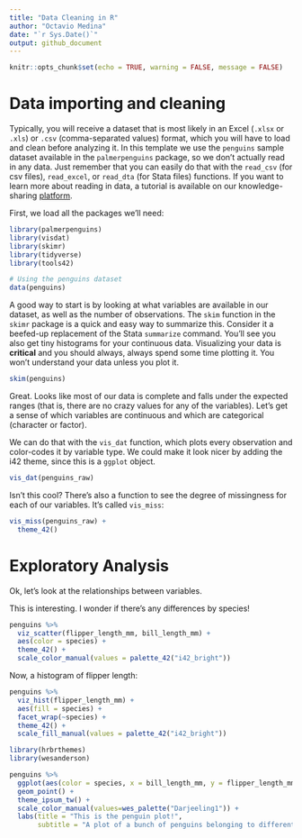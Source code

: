```yaml
---
title: "Data Cleaning in R"
author: "Octavio Medina"
date: "`r Sys.Date()`"
output: github_document
---
```




```r
knitr::opts_chunk$set(echo = TRUE, warning = FALSE, message = FALSE)
```


# Data importing and cleaning

Typically, you will receive a dataset that is most likely in an Excel (`.xlsx` or `.xls`) or `.csv` (comma-separated values) format, which you will have to load and clean before analyzing it. In this template we use the `penguins` sample dataset available in the `palmerpenguins` package, so we don't actually read in any data. Just remember that you can easily do that with the `read_csv` (for csv files), `read_excel`, or `read_dta` (for Stata files) functions. If you want to learn more about reading in data, a tutorial is available on our knowledge-sharing [platform](https://kyso.io/dashboard?s=data&team=ideas42data). 

First, we load all the packages we'll need:

```r

library(palmerpenguins)
library(visdat)
library(skimr)
library(tidyverse)
library(tools42)

# Using the penguins dataset
data(penguins)

```

A good way to start is by looking at what variables are available in our dataset, as well as the number of observations. The `skim` function in the `skimr` package is a quick and easy way to summarize this. Consider it a beefed-up replacement of the Stata `summarize` command. You'll see you also get tiny histograms for your continuous data. Visualizing your data is **critical** and you should always, always spend some time plotting it. You won't understand your data unless you plot it.

```r

skim(penguins)

```

Great. Looks like most of our data is complete and falls under the expected ranges (that is, there are no crazy values for any of the variables). Let's get a sense of which variables are continuous and which are categorical (character or factor). 

We can do that with the `vis_dat` function, which plots every observation and color-codes it by variable type. We could make it look nicer by adding the i42 theme, since this is a `ggplot` object.

```r

vis_dat(penguins_raw) 

```

Isn't this cool? There's also a function to see the degree of missingness for each of our variables. It's called `vis_miss`:

```r

vis_miss(penguins_raw) +
  theme_42()

```

# Exploratory Analysis

Ok, let's look at the relationships between variables. 

This is interesting. I wonder if there's any differences by species!

```r

penguins %>%
  viz_scatter(flipper_length_mm, bill_length_mm) +
  aes(color = species) +
  theme_42() +
  scale_color_manual(values = palette_42("i42_bright"))


```

Now, a histogram of flipper length:


```r

penguins %>%
  viz_hist(flipper_length_mm) +
  aes(fill = species) +
  facet_wrap(~species) +
  theme_42() +
  scale_fill_manual(values = palette_42("i42_bright"))


```


```r

library(hrbrthemes)
library(wesanderson)

penguins %>%
  ggplot(aes(color = species, x = bill_length_mm, y = flipper_length_mm)) +
  geom_point() +
  theme_ipsum_tw() +
  scale_color_manual(values=wes_palette("Darjeeling1")) +
  labs(title = "This is the penguin plot!",
       subtitle = "A plot of a bunch of penguins belonging to different species")


```
